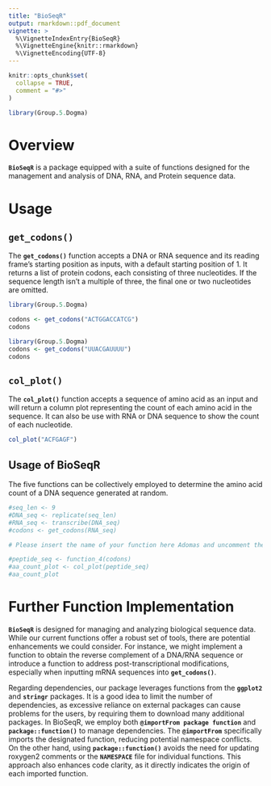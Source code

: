 ```yaml
---
title: "BioSeqR"
output: rmarkdown::pdf_document
vignette: >
  %\VignetteIndexEntry{BioSeqR}
  %\VignetteEngine{knitr::rmarkdown}
  %\VignetteEncoding{UTF-8}
---
```


```r
knitr::opts_chunk$set(
  collapse = TRUE,
  comment = "#>"
)
```

```r
library(Group.5.Dogma)
```

# Overview

**`BioSeqR`** is a package equipped with a suite of functions designed for the management and analysis of DNA, RNA, and Protein sequence data.

# Usage

## `get_codons()`

The **`get_codons()`** function accepts a DNA or RNA sequence and its reading frame's starting position as inputs, with a default starting position of 1. It returns a list of protein codons, each consisting of three nucleotides. If the sequence length isn't a multiple of three, the final one or two nucleotides are omitted.

```r
library(Group.5.Dogma)

codons <- get_codons("ACTGGACCATCG")
codons

```

```r
library(Group.5.Dogma)
codons <- get_codons("UUACGAUUUU")
codons
```

## `col_plot()`

The **`col_plot()`** function accepts a sequence of amino acid as an input and will return a column plot representing the count of each amino acid in the sequence. It can also be use with RNA or DNA sequence to show the count of each nucleotide.

```r
col_plot("ACFGAGF")
```

## Usage of BioSeqR

The five functions can be collectively employed to determine the amino acid count of a DNA sequence generated at random.

```r
#seq_len <- 9
#DNA_seq <- replicate(seq_len)
#RNA_seq <- transcribe(DNA_seq)
#codons <- get_codons(RNA_seq)

# Please insert the name of your function here Adomas and uncomment the code

#peptide_seq <- function_4(codons) 
#aa_count_plot <- col_plot(peptide_seq)
#aa_count_plot
```

# Further Function Implementation

**`BioSeqR`** is designed for managing and analyzing biological sequence data. While our current functions offer a robust set of tools, there are potential enhancements we could consider. For instance, we might implement a function to obtain the reverse complement of a DNA/RNA sequence or introduce a function to address post-transcriptional modifications, especially when inputting mRNA sequences into **`get_codons()`**.

Regarding dependencies, our package leverages functions from the **`ggplot2`** and **`stringr`** packages. It is a good idea to limit the number of dependencies, as excessive reliance on external packages can cause problems for the users, by requiring them to download many additional packages. In BioSeqR, we employ both **`@importFrom package function`** and **`package::function()`** to manage dependencies. The **`@importFrom`** specifically imports the designated function, reducing potential namespace conflicts. On the other hand, using **`package::function()`** avoids the need for updating roxygen2 comments or the **`NAMESPACE`** file for individual functions. This approach also enhances code clarity, as it directly indicates the origin of each imported function.


